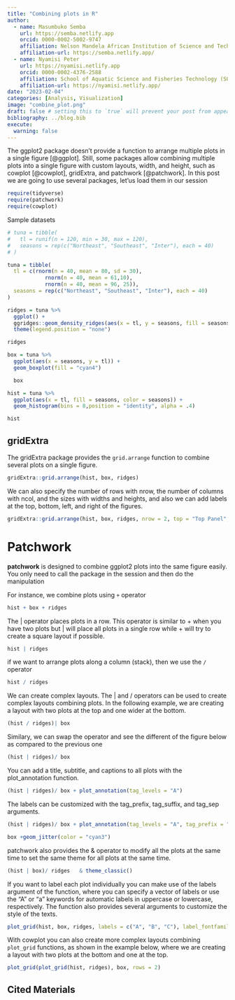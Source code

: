 ```yaml
---
title: "Combining plots in R"
author: 
  - name: Masumbuko Semba
    url: https://semba.netlify.app
    orcid: 0000-0002-5002-9747
    affiliation: Nelson Mandela African Institution of Science and Technology
    affiliation-url: https://semba.netlify.app/ 
  - name: Nyamisi Peter
    url: https://nyamisi.netlify.app
    orcid: 0000-0002-4376-2588
    affiliation: School of Aquatic Science and Fisheries Technology (SOAF)
    affiliation-url: https://nyamisi.netlify.app/ 
date: "2023-02-04"
categories: [Analysis, Visualization]
image: "combine_plot.png"
draft: false # setting this to `true` will prevent your post from appearing on your listing page until you're ready!
bibliography: ../blog.bib
execute: 
  warning: false
---
```



The ggplot2 package doesn’t provide a function to arrange multiple plots in a single figure [@ggplot]. Still, some packages allow combining multiple plots into a single figure with custom layouts, width, and height, such as cowplot [@cowplot], gridExtra, and patchwork [@patchwork]. In this post we are going to use several packages, let'us load them in our session

```r
require(tidyverse)
require(patchwork)
require(cowplot)
```

Sample datasets

```r
# tuna = tibble(
#   tl = runif(n = 120, min = 30, max = 120),
#   seasons = rep(c("Northeast", "Southeast", "Inter"), each = 40)
# )

tuna = tibble(
  tl = c(rnorm(n = 40, mean = 80, sd = 30), 
            rnorm(n = 40, mean = 61,10),
            rnorm(n = 40, mean = 96, 25)),
  seasons = rep(c("Northeast", "Southeast", "Inter"), each = 40)
)
```

```r
ridges = tuna %>% 
  ggplot() +
  ggridges::geom_density_ridges(aes(x = tl, y = seasons, fill = seasons), position = "identity", alpha = .6)+
  theme(legend.position = "none")

ridges
```

```r
box = tuna %>% 
  ggplot(aes(x = seasons, y = tl)) +
  geom_boxplot(fill = "cyan4")

  box
```


```r
hist = tuna %>% 
  ggplot(aes(x = tl, fill = seasons, color = seasons)) +
  geom_histogram(bins = 8,position = "identity", alpha = .4)

hist
```


## gridExtra
The gridExtra package provides the `grid.arrange` function to combine several plots on a single figure.

```r
gridExtra::grid.arrange(hist, box, ridges)
```

We can also specify the number of rows with nrow, the number of columns with ncol, and the sizes with widths and heights, and also we can add labels at the top, bottom, left, and right of the figures.

```r
gridExtra::grid.arrange(hist, box, ridges, nrow = 2, top = "Top Panel", bottom = "Bottom Panel")
```

# Patchwork
**patchwork** is designed to combine ggplot2 plots into the same figure easily. You only need to call the package in the session and then do the manipulation

For instance, we combine plots using `+` operator

```r
hist + box + ridges
```

The | operator places plots in a row. This operator is similar to + when you have two plots but | will place all plots in a single row while + will try to create a square layout if possible.


```r
hist | ridges
```

if we want to arrange plots along a column (stack), then we use the `/` operator

```r
hist / ridges
```

We can create complex layouts. The | and / operators can be used to create complex layouts combining plots. In the following example, we are creating a layout with two plots at the top and one wider at the bottom.


```r
(hist / ridges)| box
```

Similary, we can swap the operator and see the different of the figure below as compared to the previous one

```r
(hist | ridges)/ box
```


You can add a title, subtitle, and captions to all plots with the plot_annotation function.


```r
(hist | ridges)/ box + plot_annotation(tag_levels = "A")
```

The labels can be customized with the tag_prefix, tag_suffix, and tag_sep arguments.



```r
(hist | ridges)/ box + plot_annotation(tag_levels = "A", tag_prefix = "Plot ")
```

      
```r
box +geom_jitter(color = "cyan3")
```
 
 patchwork also provides the & operator to modify all the plots at the same time to set the same theme for all plots at the same time.

```r
(hist | box)/ ridges   & theme_classic()
```                                       

If you want to label each plot individually you can make use of the labels argument of the function, where you can specify a vector of labels or use the “A” or “a” keywords for automatic labels in uppercase or lowercase, respectively. The function also provides several arguments to customize the style of the texts.

```r
plot_grid(hist, box, ridges, labels = c("A", "B", "C"), label_fontfamily = "serif", label_fontface = "bold", label_colour = "dodgerblue2")
```
With cowplot you can also create more complex layouts combining `plot_grid` functions, as shown in the example below, where we are creating a layout with two plots at the bottom and one at the top.


```r
plot_grid(plot_grid(hist, ridges), box, rows = 2)
```
                


## Cited Materials
